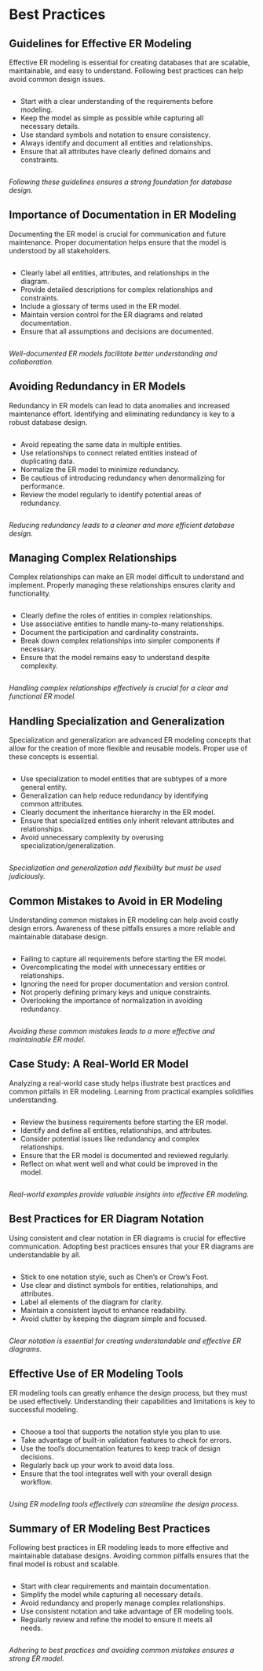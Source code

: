 
# Best Practices



## Guidelines for Effective ER Modeling

Effective ER modeling is essential for creating databases that are scalable, maintainable, and easy to understand. Following best practices can help avoid common design issues.

:::: {.columns}
::: {.column width=95%}

- Start with a clear understanding of the requirements before modeling.
- Keep the model as simple as possible while capturing all necessary details.
- Use standard symbols and notation to ensure consistency.
- Always identify and document all entities and relationships.
- Ensure that all attributes have clearly defined domains and constraints.
:::
::: {.column width=5%}

:::
::::

*Following these guidelines ensures a strong foundation for database design.*




## Importance of Documentation in ER Modeling

Documenting the ER model is crucial for communication and future maintenance. Proper documentation helps ensure that the model is understood by all stakeholders.

:::: {.columns}
::: {.column width=95%}

- Clearly label all entities, attributes, and relationships in the diagram.
- Provide detailed descriptions for complex relationships and constraints.
- Include a glossary of terms used in the ER model.
- Maintain version control for the ER diagrams and related documentation.
- Ensure that all assumptions and decisions are documented.
:::
::: {.column width=5%}

:::
::::

*Well-documented ER models facilitate better understanding and collaboration.*




## Avoiding Redundancy in ER Models

Redundancy in ER models can lead to data anomalies and increased maintenance effort. Identifying and eliminating redundancy is key to a robust database design.

:::: {.columns}
::: {.column width=95%}

- Avoid repeating the same data in multiple entities.
- Use relationships to connect related entities instead of duplicating data.
- Normalize the ER model to minimize redundancy.
- Be cautious of introducing redundancy when denormalizing for performance.
- Review the model regularly to identify potential areas of redundancy.
:::
::: {.column width=5%}

:::
::::

*Reducing redundancy leads to a cleaner and more efficient database design.*




## Managing Complex Relationships

Complex relationships can make an ER model difficult to understand and implement. Properly managing these relationships ensures clarity and functionality.

:::: {.columns}
::: {.column width=95%}

- Clearly define the roles of entities in complex relationships.
- Use associative entities to handle many-to-many relationships.
- Document the participation and cardinality constraints.
- Break down complex relationships into simpler components if necessary.
- Ensure that the model remains easy to understand despite complexity.
:::
::: {.column width=5%}

:::
::::

*Handling complex relationships effectively is crucial for a clear and functional ER model.*




## Handling Specialization and Generalization

Specialization and generalization are advanced ER modeling concepts that allow for the creation of more flexible and reusable models. Proper use of these concepts is essential.

:::: {.columns}
::: {.column width=95%}

- Use specialization to model entities that are subtypes of a more general entity.
- Generalization can help reduce redundancy by identifying common attributes.
- Clearly document the inheritance hierarchy in the ER model.
- Ensure that specialized entities only inherit relevant attributes and relationships.
- Avoid unnecessary complexity by overusing specialization/generalization.
:::
::: {.column width=5%}

:::
::::

*Specialization and generalization add flexibility but must be used judiciously.*




## Common Mistakes to Avoid in ER Modeling

Understanding common mistakes in ER modeling can help avoid costly design errors. Awareness of these pitfalls ensures a more reliable and maintainable database design.

:::: {.columns}
::: {.column width=95%}

- Failing to capture all requirements before starting the ER model.
- Overcomplicating the model with unnecessary entities or relationships.
- Ignoring the need for proper documentation and version control.
- Not properly defining primary keys and unique constraints.
- Overlooking the importance of normalization in avoiding redundancy.
:::
::: {.column width=5%}

:::
::::

*Avoiding these common mistakes leads to a more effective and maintainable ER model.*




## Case Study: A Real-World ER Model

Analyzing a real-world case study helps illustrate best practices and common pitfalls in ER modeling. Learning from practical examples solidifies understanding.

:::: {.columns}
::: {.column width=95%}

- Review the business requirements before starting the ER model.
- Identify and define all entities, relationships, and attributes.
- Consider potential issues like redundancy and complex relationships.
- Ensure that the ER model is documented and reviewed regularly.
- Reflect on what went well and what could be improved in the model.
:::
::: {.column width=5%}

:::
::::

*Real-world examples provide valuable insights into effective ER modeling.*




## Best Practices for ER Diagram Notation

Using consistent and clear notation in ER diagrams is crucial for effective communication. Adopting best practices ensures that your ER diagrams are understandable by all.

:::: {.columns}
::: {.column width=95%}

- Stick to one notation style, such as Chen’s or Crow’s Foot.
- Use clear and distinct symbols for entities, relationships, and attributes.
- Label all elements of the diagram for clarity.
- Maintain a consistent layout to enhance readability.
- Avoid clutter by keeping the diagram simple and focused.
:::
::: {.column width=5%}

:::
::::

*Clear notation is essential for creating understandable and effective ER diagrams.*




## Effective Use of ER Modeling Tools

ER modeling tools can greatly enhance the design process, but they must be used effectively. Understanding their capabilities and limitations is key to successful modeling.

:::: {.columns}
::: {.column width=95%}

- Choose a tool that supports the notation style you plan to use.
- Take advantage of built-in validation features to check for errors.
- Use the tool’s documentation features to keep track of design decisions.
- Regularly back up your work to avoid data loss.
- Ensure that the tool integrates well with your overall design workflow.
:::
::: {.column width=5%}

:::
::::

*Using ER modeling tools effectively can streamline the design process.*




## Summary of ER Modeling Best Practices

Following best practices in ER modeling leads to more effective and maintainable database designs. Avoiding common pitfalls ensures that the final model is robust and scalable.

:::: {.columns}
::: {.column width=95%}

- Start with clear requirements and maintain documentation.
- Simplify the model while capturing all necessary details.
- Avoid redundancy and properly manage complex relationships.
- Use consistent notation and take advantage of ER modeling tools.
- Regularly review and refine the model to ensure it meets all needs.
:::
::: {.column width=5%}

:::
::::

*Adhering to best practices and avoiding common mistakes ensures a strong ER model.*



